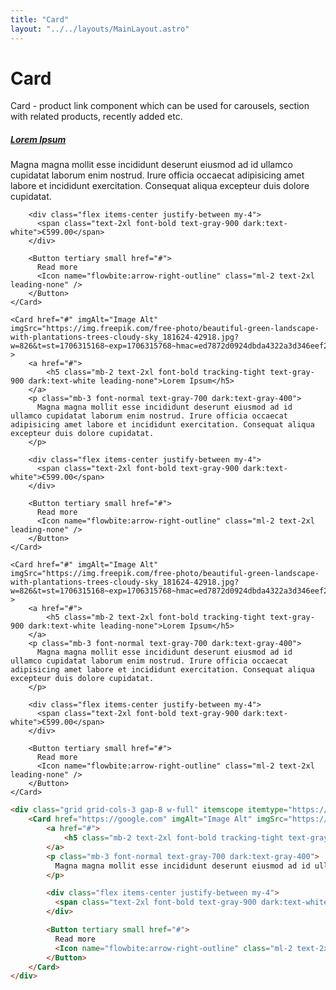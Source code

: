 ```yaml
---
title: "Card"
layout: "../../layouts/MainLayout.astro"
---
```


# Card

Card - product link component which can be used for carousels, section with related products, recently added etc.

<div class="component-preview">
  <div class="grid grid-cols-3 gap-8 w-full" itemscope itemtype="https://schema.org/ItemList">
    <Card href="https://google.com" imgAlt="Image Alt" imgSrc="https://img.freepik.com/free-photo/beautiful-green-landscape-with-plantations-trees-cloudy-sky_181624-42918.jpg?w=826&t=st=1706315168~exp=1706315768~hmac=ed7872d0924dbda4322a3d346eef282edd77db3673fc209c933b02e37c29f9ac" >
        <a href="#">
            <h5 class="mb-2 text-2xl font-bold tracking-tight text-gray-900 dark:text-white leading-none">Lorem Ipsum</h5>
        </a>
        <p class="mb-3 font-normal text-gray-700 dark:text-gray-400">
          Magna magna mollit esse incididunt deserunt eiusmod ad id ullamco cupidatat laborum enim nostrud. Irure officia occaecat adipisicing amet labore et incididunt exercitation. Consequat aliqua excepteur duis dolore cupidatat.
        </p>

        <div class="flex items-center justify-between my-4">
          <span class="text-2xl font-bold text-gray-900 dark:text-white">€599.00</span>
        </div>

        <Button tertiary small href="#">
          Read more
          <Icon name="flowbite:arrow-right-outline" class="ml-2 text-2xl leading-none" />
        </Button>
    </Card>

    <Card href="#" imgAlt="Image Alt" imgSrc="https://img.freepik.com/free-photo/beautiful-green-landscape-with-plantations-trees-cloudy-sky_181624-42918.jpg?w=826&t=st=1706315168~exp=1706315768~hmac=ed7872d0924dbda4322a3d346eef282edd77db3673fc209c933b02e37c29f9ac" >
        <a href="#">
            <h5 class="mb-2 text-2xl font-bold tracking-tight text-gray-900 dark:text-white leading-none">Lorem Ipsum</h5>
        </a>
        <p class="mb-3 font-normal text-gray-700 dark:text-gray-400">
          Magna magna mollit esse incididunt deserunt eiusmod ad id ullamco cupidatat laborum enim nostrud. Irure officia occaecat adipisicing amet labore et incididunt exercitation. Consequat aliqua excepteur duis dolore cupidatat.
        </p>

        <div class="flex items-center justify-between my-4">
          <span class="text-2xl font-bold text-gray-900 dark:text-white">€599.00</span>
        </div>

        <Button tertiary small href="#">
          Read more
          <Icon name="flowbite:arrow-right-outline" class="ml-2 text-2xl leading-none" />
        </Button>
    </Card>

    <Card href="#" imgAlt="Image Alt" imgSrc="https://img.freepik.com/free-photo/beautiful-green-landscape-with-plantations-trees-cloudy-sky_181624-42918.jpg?w=826&t=st=1706315168~exp=1706315768~hmac=ed7872d0924dbda4322a3d346eef282edd77db3673fc209c933b02e37c29f9ac" >
        <a href="#">
            <h5 class="mb-2 text-2xl font-bold tracking-tight text-gray-900 dark:text-white leading-none">Lorem Ipsum</h5>
        </a>
        <p class="mb-3 font-normal text-gray-700 dark:text-gray-400">
          Magna magna mollit esse incididunt deserunt eiusmod ad id ullamco cupidatat laborum enim nostrud. Irure officia occaecat adipisicing amet labore et incididunt exercitation. Consequat aliqua excepteur duis dolore cupidatat.
        </p>

        <div class="flex items-center justify-between my-4">
          <span class="text-2xl font-bold text-gray-900 dark:text-white">€599.00</span>
        </div>

        <Button tertiary small href="#">
          Read more
          <Icon name="flowbite:arrow-right-outline" class="ml-2 text-2xl leading-none" />
        </Button>
    </Card>
  </div>
</div>

```html
<div class="grid grid-cols-3 gap-8 w-full" itemscope itemtype="https://schema.org/ItemList">
    <Card href="https://google.com" imgAlt="Image Alt" imgSrc="https://img.freepik.com/free-photo/beautiful-green-landscape-with-plantations-trees-cloudy-sky_181624-42918.jpg?w=826&t=st=1706315168~exp=1706315768~hmac=ed7872d0924dbda4322a3d346eef282edd77db3673fc209c933b02e37c29f9ac" >
        <a href="#">
            <h5 class="mb-2 text-2xl font-bold tracking-tight text-gray-900 dark:text-white leading-none">Lorem Ipsum</h5>
        </a>
        <p class="mb-3 font-normal text-gray-700 dark:text-gray-400">
          Magna magna mollit esse incididunt deserunt eiusmod ad id ullamco cupidatat laborum enim nostrud. Irure officia occaecat adipisicing amet labore et incididunt exercitation. Consequat aliqua excepteur duis dolore cupidatat.
        </p>

        <div class="flex items-center justify-between my-4">
          <span class="text-2xl font-bold text-gray-900 dark:text-white">€599.00</span>
        </div>

        <Button tertiary small href="#">
          Read more
          <Icon name="flowbite:arrow-right-outline" class="ml-2 text-2xl leading-none" />
        </Button>
    </Card>
</div>
```


